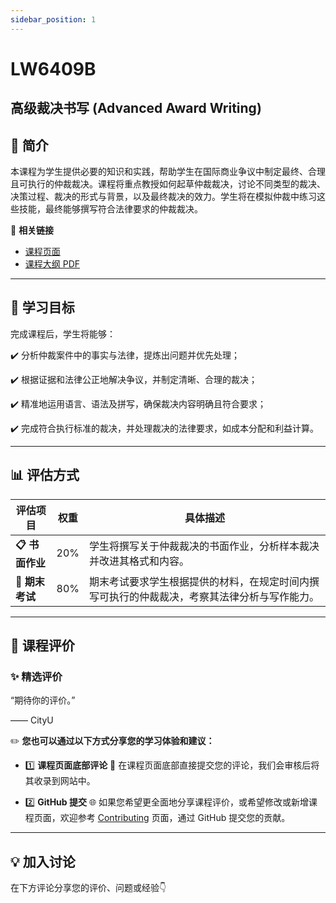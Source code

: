 ```yaml
---
sidebar_position: 1
---
```


# LW6409B
## 高级裁决书写 (Advanced Award Writing)

## **📘 简介**
本课程为学生提供必要的知识和实践，帮助学生在国际商业争议中制定最终、合理且可执行的仲裁裁决。课程将重点教授如何起草仲裁裁决，讨论不同类型的裁决、决策过程、裁决的形式与背景，以及最终裁决的效力。学生将在模拟仲裁中练习这些技能，最终能够撰写符合法律要求的仲裁裁决。

🔗 **相关链接**
- [课程页面](https://www.cityu.edu.hk/catalogue/pg/202425/course/LW6409B.htm)
- [课程大纲 PDF](https://www.cityu.edu.hk/catalogue/pg/202425/course/LW6409B.pdf)

---

## **🎯 学习目标**

完成课程后，学生将能够：

✔️ 分析仲裁案件中的事实与法律，提炼出问题并优先处理；

✔️ 根据证据和法律公正地解决争议，并制定清晰、合理的裁决；

✔️ 精准地运用语言、语法及拼写，确保裁决内容明确且符合要求；

✔️ 完成符合执行标准的裁决，并处理裁决的法律要求，如成本分配和利益计算。

---

## **📊 评估方式**

| **评估项目**          | **权重** | **具体描述**                                                                                       |
|----------------------|---------|---------------------------------------------------------------------------------------------------|
| **📋 书面作业**       | 20%     | 学生将撰写关于仲裁裁决的书面作业，分析样本裁决并改进其格式和内容。                               |
| **📂 期末考试**       | 80%     | 期末考试要求学生根据提供的材料，在规定时间内撰写可执行的仲裁裁决，考察其法律分析与写作能力。      |

---

## **💬 课程评价**

### ✨ **精选评价**
<div className={commentStyles.commentBox}>
    <p className={commentStyles.commentText}>
        “期待你的评价。”
    </p>
    <p className={commentStyles.commentAuthor}>—— CityU</p>
</div>

✏️ **您也可以通过以下方式分享您的学习体验和建议：**

- 1️⃣ **课程页面底部评论**
💬 在课程页面底部直接提交您的评论，我们会审核后将其收录到网站中。

- 2️⃣ **GitHub 提交**
🌐 如果您希望更全面地分享课程评价，或希望修改或新增课程页面，欢迎参考 [Contributing](/contributing) 页面，通过 GitHub 提交您的贡献。

---

## **💡 加入讨论**

在下方评论分享您的评价、问题或经验👇
<Utterances />